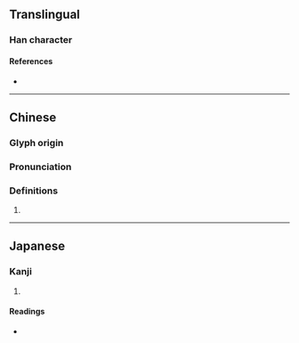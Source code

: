 {{character info}}
==Translingual==

===Han character===
{{Han char|rn=46|rad=山|as=06|sn=9|four=21716|canj=UMAM|ids=⿰山亘}}

====References====
* {{Han ref|kx=0310.370|dkj=08050|dj=0610.240|hdz=10769.160|uh=5CD8|ud=23768|bh=CE7A|bd=52858}}

----

==Chinese==
{{zh-forms}}

===Glyph origin===
{{Han etym}}

===Pronunciation===
{{zh-pron
|m=huán
|c=wun4
|mc=y
|oc=y
|cat=
}}

===Definitions===
{{zh-hanzi}}

# {{rfdef|zh}}

----

==Japanese==

===Kanji===
{{ja-kanji|grade=|rs=山06}}

# {{rfdef|ja|sort=山06}}

====Readings====
* {{ja-readings|on=かん,ぐわん,こう,ごう|kun=}}